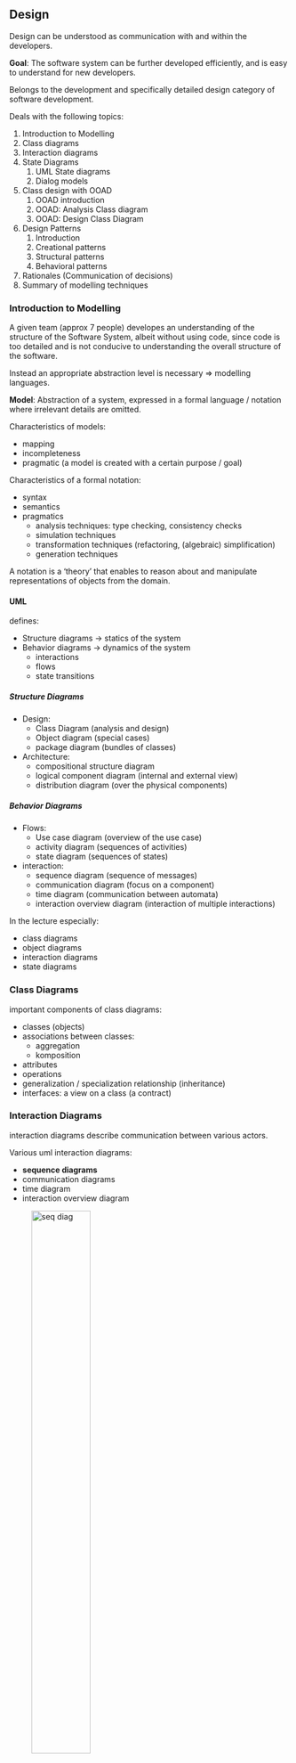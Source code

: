 ## Design

Design can be understood as communication with and within the developers. 

**Goal**: The software system can be further developed efficiently, and is easy to understand for new 
developers. 

Belongs to the development and specifically detailed design category of software development.

Deals with the following topics:

1. Introduction to Modelling 
2. Class diagrams
3. Interaction diagrams 
4. State Diagrams 
   1. UML State diagrams
   2. Dialog models
5. Class design with OOAD
   1. OOAD introduction
   2. OOAD: Analysis Class diagram
   3. OOAD: Design Class Diagram
6. Design Patterns
   1. Introduction
   2. Creational patterns
   3. Structural patterns
   4. Behavioral patterns
7. Rationales (Communication of decisions)
8. Summary of modelling techniques

### Introduction to Modelling

A given team (approx 7 people) developes an understanding of the structure of the Software System,
albeit without using code, since code is too detailed and is not conducive to understanding the overall 
structure of the software.

Instead an appropriate abstraction level is necessary $\Rightarrow$ modelling languages.

**Model**: Abstraction of a system, expressed in a formal language / notation where irrelevant details are omitted.

Characteristics of models:

* mapping
* incompleteness
* pragmatic (a model is created with a certain purpose / goal)

Characteristics of a formal notation:

* syntax
* semantics
* pragmatics
  * analysis techniques: type checking, consistency checks
  * simulation techniques
  * transformation techniques (refactoring, (algebraic) simplification)
  * generation techniques

A notation is a 'theory' that enables to reason about and manipulate representations of objects
from the domain. 

#### UML

defines: 

* Structure diagrams $\rightarrow$ statics of the system
* Behavior diagrams $\rightarrow$ dynamics of the system
  * interactions 
  * flows 
  * state transitions

##### Structure Diagrams

* Design:
  * Class Diagram (analysis and design)
  * Object diagram (special cases)
  * package diagram (bundles of classes)
* Architecture:
  * compositional structure diagram
  * logical component diagram (internal and external view)
  * distribution diagram (over the physical components)

##### Behavior Diagrams

* Flows:
  * Use case diagram (overview of the use case)
  * activity diagram (sequences of activities)
  * state diagram (sequences of states)
* interaction:
  * sequence diagram (sequence of messages)
  * communication diagram (focus on a component)
  * time diagram (communication between automata)
  * interaction overview diagram (interaction of multiple interactions)

In the lecture especially:

* class diagrams
* object diagrams
* interaction diagrams
* state diagrams


### Class Diagrams 

important components of class diagrams:

* classes (objects)
* associations between classes:
  * aggregation
  * komposition
* attributes
* operations
* generalization / specialization relationship (inheritance)
* interfaces: a view on a class (a contract)


### Interaction Diagrams 

interaction diagrams describe communication between various actors.

Various uml interaction diagrams:

* **sequence diagrams**
* communication diagrams
* time diagram
* interaction overview diagram

![seq diag](./imgs/seq-diag-synch.png){width=50%}

### State Diagrams

### Class Design with OOAD

Steps of the software process:

1. analysis and specification: gathering and representing requirements
2. **design**: structure and architecture of the software is defined
3. coding: implementation of the end product in detail. 

Design has the following goals:

1. partitioning the system into manageable units
2. laying out a structure: relationship between the units / parts that make up the whole system
3. hierarchical partitioning: abstraction that helps understand and maintain a large software system

results from requirements:

* Domain / Interaction data diagram: specification of the data in detail
* SFs or UCs: specification of functionality / how functionality is carried out
* Workspaces (UI-Structure): How and where is the data & SF represented and provided for the user, 
  as well as the navigation between the workspaces.
* View (Virtual Window): the mockup of the GUI

Consideration when making design decisions:

* Data management classes: implementation of domain / interaction data diagram
  * which data which classes? 
  * can some entities be directly taken as classes?
  * what operations are necessary?
  * how is data storage implemented?
* Classes for internal processing: Implementation of SFs
  * how are SFs implemented / distributed among operations of which classes? 
    (note that SFs do not generally correspond to individual operations, but are combinations of multiple ops)
* UI classes: Implement the views (virtual windows) and the navigation from the UI-structure.
  
#### Design Principles: Cohesion and Coupling

##### Cohesion

A measure of or degree to how much the elements of a component belong together.

**Goal**: high cohesion, i.e. elements within a module or component belong together strongly,
are highly interdependent $\Rightarrow$ good for maintenance. 

We can't easily partition a highly cohesive module into subparts, where the subparts are independent of each other.

How to achieve high cohesion:

* principles of object orientation (data encapsulation)
* using appropriate design patterns for coupling and decoupling

##### Coupling 

A measure of the degree of how strongly different components depend on one another. 

**Goal**: low coupling, i.e. low interdependence between different components

Low coupling is good for performance (communication is simpler)

how to reduce coupling:

* interface coupling: information exchange takes place only via interfaces. 
* components should call other components as little as possible
* data coupling should be avoided: no shared data among different components
* structure coupling should avoided: no shared structure among different components

Simple and complex operations:

* Simple operation: only direct access of attributes (class access it's own attributues)
* Complex operation: direct as well as indirect access of attributes (indirect access: class A access attributes of class B)
  * increase coupling
  * hinder cohesion

Complex operations should therefore be split up in smaller operations, or encapsulated in own class whose data they access. 

#### OOAD 

Object-oriented analysis & design $\Rightarrow$ systematic development of the design model

the process of: requirements $\Rightarrow$ class diagram:

* what decision should be made and how?
* what classes are needed, with what operations and attributes should the classes be equipped? 

OOAD 2 step method:

1. Analysis class model: defines class structure based on the requirements
2. Design class model: concrete implementation of the analysis class model using
   frameworks, libraries and concrete classes, taking design goals, especially NFRs. 

##### Analysis Class Model / Diagram

4 Steps:

1. Determine classes, attributes, and association from the requirements, with appropriate names.
2. Determine the operations of the classes: distribute basic operations and SFs as methods (operations) in classes,
   taking high cohesion and low coupling into account.
3. Determine complex associations and inheritance relationships
4. Consolidate the class diagram: possibly dissolve interaction / ui classes, consolidate associations.

3 types of classes:

1. entity class: describes objects with permanent existence
   * e.g.: film, actor. 
2. control class: describes processes. SFs are initially modelled as such. Serve as placeholder for complex operations, 
   ultimately are dissolved and distributed as methods among various appropriate classes
3. boundary / interaction / dialogue class: bundles data and operations that are provided on the UI.

###### Step 1

Goal: Determine / derive classes from the requirements

Rules:

1. Entity classes: 
   * Entities from the data diagram become entity classes, e.g. film and actor.
   * associations from the data diagram become the associates between the classes
2. Control classes:
   * SF are initially modelled as such
   * control classes are linked to the entity classes, whose attributes they access
   * control classes are linked to other control classes, which they cooperate with. 
3. Boundary classes:
   * Workspaces $\Rightarrow$ boundary classes
   * are linked to the entity classes, that are displayed in the workspace
   * are linked to the control classes of the SFs that are provided on the UI interface. 
   * navigation between workspaces $\Rightarrow$ links / associations between boundary classes.   

###### Step 2

Goal: Determine the operations of the classes, dissolve control classes by distributing them among the various
classes as methods. (occasionally a control class can be retained as a concrete class)

Rules:

1. Dissolve control classes by distributing them among entity and dialogue classes: 
    1. canonical solution: if control class operates only on the attributes of a single class, it becomes a method in that class.
    2. simple solution: if multiple classes are involved, but the input and output are associated to one class respectively, then the
      the control class can be ... ? 
    3. complex solution: if multiple classes are involved, and the output and input relate to multiple classes, then ... ?
    $\Rightarrow$ sometimes objectification of the control class
2. Operations can be split up or united, depending on the situation.
   * an operation can cover multiple SFs (only for the canonical solution) 
   * SFs can be implemented by multiple operations


###### Step 3

Goal: Use inheritance and model complex associations

###### Step 4

Consolidate the model and possibly dissolve the interaction classes

Rules:

1. place interaction (ui) classes in a separate layer (e.g GUI layer)
2. alternatively assign dialogue classes to some other classes: in this case the class
   is responsible both for data and representation on the GUI
3. revising the associations: cover all possible communication links
   * each class that has a complex operation must be associated to the classes that they call
   * consolidate the associations
   * provide multiplicities (cardinalities)
4. no redundant links: associations that are not used in any SF should be removed.

##### Design Class Diagram / Model

Goal: preparation for coding by taking design goals into account.

Analysis class diagram gets refined with infrastructure classes (e.g. library) and completed,
often using design patterns.

Steps:

1. complete the list of attributes and operations
2. determine the data types and access specifiers (private, protected, public, etc)
3. specify operations (pre- and postconditions)
4. define exceptions
5. specify concrete data structures that realize associations
6. eliminate multiple inheritance
7. Consolidation via sequence diagrams

###### Step 3 - Specifying Operations

Specification of an operation
: specifying the behavior of an operation by providing a contract, without providing the algorithm

Design by Contract
: specifying an operation by providing pre-, post-condition and an invariant

* Usually only textual
* Sometimes directly supported by programming languages, e.g 
  * Javadoc comments in Java 
  * Assert in Java

###### Step 4 - Specifying Exceptions

Error situations in code are usually represented as special output values, however this does not guarantee that the caller will deal with the error.

Instead some programming languages have explicit error handling mechanisms called exceptions

in java:

```java
try {
  // code that throws and exception of type E
} catch (E e) {
  // what to do with the caught exception
}
```

Exception types:

* Exceptions in the domain: input doesn't satisfy precondition, business logic is violated
* Technical failure: Connection to server failed, called object doesn't exist

Ways to deal with exceptions:

* directly: using a specific operation
* handing over to the outside: via try-catch block
* not treating: letting the run-time system eventually catch the exceptions

###### Step 5 - Determining Concrete Data Structures

* Concretizing associations with a qualifier data structure:

![concretizing with qualifier](./imgs/concretizing-ds-qualifier.png){width="70%"}

* concretizing associations by providing a fixed order: if there is a fixed order the objects associated to some
  other objects exist, this order can be fixed via a list or iterators.


###### Step 6 - Eliminating Multiple Inheritance

It is common to have multiple inheritance relationships in analysis models.
This should be eliminated in design models using **interfaces**. 

###### Step 7 - Consolidation via Sequence Diagrams 

Implementations of complex operations (SFs) should be checked using sequence diagrams for:

* high coupling: are too many objects and too many method calls used for the implementation?
  Yes $\Rightarrow$ reduce it by repartitoning the SF into operations
* low cohesion: is there an operation of a class that works with disjoint sets of attributes?
  Yes $\Rightarrow$ can the class be partitioned into multiple classes and will it help with the complexity?

### Design Patterns 

Transferring experience of good class structure design. Design patterns describes the roles of classes,
their dependencies and associations.

Types of design patterns:

* creational patterns (Erzeugungsmuster)
* structural patterns
* behavioral patterns (Verhaltensmuster)

How a pattern is described:

* name:
* problem: motivation, field of application, problem class
* solution:
  * structure (class diagram)
  * elements (classes, their associations, and their operations)
  * interactions of objects (sequence diagram)
* discussion: 
  * advantages and disadvantages: when and why should be applied
  * dependencies, limitations
  * special cases
  * known applications (how common is it, how mature is it)

advantages:

* proven solutions to recurring problems
* better readability & maintainability of software design and source code
* easier communication via a common vocabulary / language of patterns
  * among architects and developers 
  * among developers 

disadvantages:

* using a pattern in a false context: overhead due to unnecessary classes, bad readability, maintainability etc

#### Creational Patterns

Deal with creation of objects:

* try to hide, unify or simplify it
* describe what is created, how and when

Examples:

* singleton
* abstract superclass
* factory method
* prototype
* builder

##### Singleton

* **problem**: there can exist only a single instance object of a given type. 
* **solution**: 
  ```java
  public final class S {
    private static S instance;
    private S(); // private constructor
    public static S getInstance () {
      if (instance == null) instance = new S();
      return instance;
    }
  }

  // usage of singleton 
  // S s = new S() can't be called because constructor is private, instead
  S s = S.getInstance(); // s refers to the single central initialized static instance of S
  ```

##### Factory Method

* **problem**: When creating an object, we don't want to have to specify their exact classes, i.e we should be able to choose between variouis variants of a product. 
* **solution**: 
  * Rather than creating an object by calling a constructor, the creation of the object is delegated to a factory method
  * The code that creates the object is outsourced to an own class called Factory or Creator. Optionally the Creator / Factory class can be abstract or an interface and the object creation can be implemented in subclasses inheriting from it $\Rightarrow$ subclass decides which object type is to be created. 
  
![factory design pattern](./imgs/factory-design-pattern.png){width="90%"}

##### Builder

* **problem**: Objects of the a class can be very different if they are complex, requiring a different constructions. How can the creation of a complex object be simplified,
  specifically, how can the creation of a process be abstracted from its representation, so that the details of the way the object is created can be later easily changed,
  without having to modify the class? 
* **solution**: Encapsulate the building of a complex object in a separate Builder class, to which the creaetion of the object is delegated to, instead of creating it directly

![builder pattern](./imgs/builder-design-pattern.png){width="70%"}

* **Director**: assembles the object from the sub-parts whose construction is delegated to `Builder` objects.
* **Builder**: the abstract interface for creating objects (products)
* **ConcreteBuilder**: provides the implementation for the builder



##### Abstract Superclass 

* **problem**: different classes contain identical groups of attributes and methods 
* **solution**: refactor the classes, such that the common groups of attributes and methods are separated in an abstract super class,
  from which the old classes inherit. 

#### Structural Patterns 

Deal with combinations and relationships of classes $\Rightarrow$ allow building larger structures

examples:

1. **Composite**
2. **adapter**
3. **proxy**
4. bridge
5. director
6. facade
7. flyweight

##### Composite Pattern

* **problem**: modelling and implementing hierarchical (tree) structures
* **solution**: a uniform abstract super class from which a leaf and a node class inherits

![composite design pattern](./imgs/composite-design-pattern.png){width="85%"}

##### Adapter Pattern

Also called wrapper

* **problem**: A Class A (client) requires a class with a certain interface. There is another class B, that provides a different kind of interface.
  We would like to use class B in  class A, even though the interface that B provides is not what A requires. 
* **solution**: Define a separate adapter class that converts the incompatible interface of class B (adaptee, i.e. the class to be adapted)
  into the interface that A expects. (this interface is called the target interface). 

![adapter design pattern](./imgs/adapter-design-pattern.png){width="90%"}

##### Proxy

* **problem**: 
  * Access to an object should be controlled (because it is expensive or sensitive from a security standpoint)
  * Additional functionality should be provided when accessing an object
* **solution**: A separate proxy object that can be used as a substitute for the other object (subject). Proxy implements necessary additional functionality.

![proxy design pattern](./imgs/proxy-design-pattern.png){width="85%"}



#### Behavioral Patterns 

Deal with algorithms and assigning states to objects. Describe not only classes and objects but their interactions.

examples:

1. **template method pattern**
2. command
3. **observer**
4. **visitor**
5. interpreter
6. memento
7. **strategy**
8. iterator
9.  mediator
10. state
11. **chain of responsibility**

##### Template Method Pattern

* **problem**: a method consists both from fixed but also from changeable elements
* **solution**: 
  * define a template method, that comprises the scaffolding of the method
  * the algorithm is concretely implemented in the inheriting subclasses
  * fixed components making up the method are factored to the superclass


##### Chain of Responsibility

* **problem**: 
  * The sender of a request / message and the receiver of the message shouldn't be coupled, or only loosely coupled. 
  * It should be possible for more than one receiver to handle the request in flexible ways
* **solution**:  A chain of receiver objects that, depending on run-time conditions, either handle the request or forward it to the next receiver. This enables a flexible handling of the request. In other words the sender does not know which object will handle the request or how exactly. 

##### Observer


* **problem**: There is a one to many relationship between an object called **subject**, and its dependencies, called **observers**. 
  Observers must be notified whenever the state of the subject changes and react to it. In other words observers "observe" the subject
  and react to its state changes.
* **solution**: 
  * Subject maintains a list of observers. Observers have methods to subscribe to or unsubscribe from the list. 
  * Subject has a method called `notify()`, that calls the `update()` method in each of the observers that are in the subscribers list.
    The `update()` method of each observer updates each one, making it to react to the state change of the subject. 

![observer pattern](./imgs/observer-deisng-pattern.png){width="105%"}


##### Visitor

##### Strategy 


### Rationales (Communication of Decisions)

Documents contain only the last decision.
Communication of all sorts of decisions and history of discarded decisions via Rationales.

How are rationales described:

* questions: concrete problems that don't have an obvious solution
* options: describe alternative solutions to a problem
* criteria: quality requirements
* arguments: condensate and summarize discussions
* decisions: 
  * relates to one or more open questions
  * summarizes the chosen options and arguments that support it


